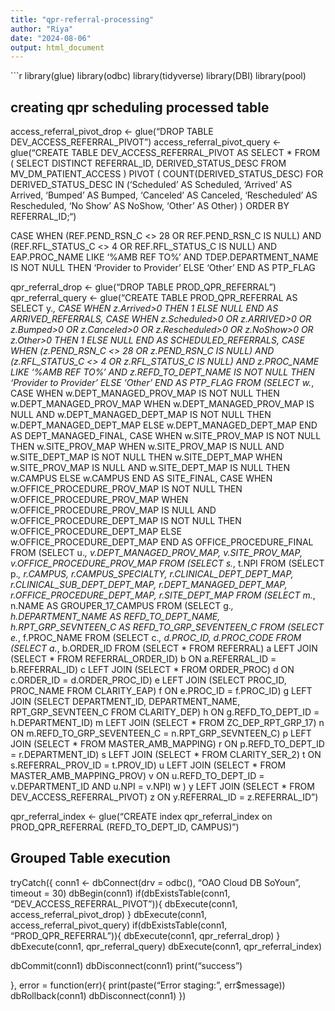 ```yaml
---
title: "qpr-referral-processing"
author: "Riya"
date: "2024-08-06"
output: html_document
---
```


```r

library(glue)
library(odbc)
library(tidyverse)
library(DBI)
library(pool)


## creating qpr scheduling processed table

access_referral_pivot_drop <- glue("DROP TABLE DEV_ACCESS_REFERRAL_PIVOT")
access_referral_pivot_query <- glue("CREATE TABLE DEV_ACCESS_REFERRAL_PIVOT AS
                                    SELECT *
                                    FROM ( 
                                    SELECT DISTINCT REFERRAL_ID, DERIVED_STATUS_DESC
                                    FROM MV_DM_PATIENT_ACCESS
                                    )
                                    PIVOT (
                                    COUNT(DERIVED_STATUS_DESC)
                                    FOR DERIVED_STATUS_DESC IN ('Scheduled' AS Scheduled, 'Arrived' AS Arrived, 'Bumped' AS Bumped, 'Canceled' AS Canceled,
                                    'Rescheduled' AS Rescheduled, 'No Show' AS NoShow, 'Other' AS Other)
                                    )
                                    ORDER BY REFERRAL_ID;")


CASE WHEN (REF.PEND_RSN_C <> 28 OR REF.PEND_RSN_C IS NULL) AND (REF.RFL_STATUS_C <> 4 OR REF.RFL_STATUS_C IS NULL) 
AND EAP.PROC_NAME LIKE '%AMB REF TO%' AND TDEP.DEPARTMENT_NAME IS NOT NULL 
            THEN 'Provider to Provider' ELSE 'Other' END AS PTP_FLAG


qpr_referral_drop <- glue("DROP TABLE PROD_QPR_REFERRAL")
qpr_referral_query <- glue("CREATE TABLE PROD_QPR_REFERRAL AS
                             SELECT y.*, 
                             CASE WHEN z.Arrived>0 THEN 1 ELSE NULL END AS ARRIVED_REFERRALS,
                             CASE WHEN z.Scheduled>0 OR z.ARRIVED>0 OR z.Bumped>0 OR z.Canceled>0 OR z.Rescheduled>0 OR z.NoShow>0 OR z.Other>0 THEN 1 ELSE NULL
                             END AS SCHEDULED_REFERRALS,
                             CASE WHEN (z.PEND_RSN_C <> 28 OR z.PEND_RSN_C IS NULL) AND (z.RFL_STATUS_C <> 4 OR z.RFL_STATUS_C IS NULL) 
                             AND z.PROC_NAME LIKE '%AMB REF TO%' AND z.REFD_TO_DEPT_NAME IS NOT NULL THEN 'Provider to Provider' ELSE 'Other'
                             END AS PTP_FLAG
                             FROM
                             (SELECT w.*,
                             CASE WHEN w.DEPT_MANAGED_PROV_MAP IS NOT NULL THEN w.DEPT_MANAGED_PROV_MAP
                                  WHEN w.DEPT_MANAGED_PROV_MAP IS NULL AND w.DEPT_MANAGED_DEPT_MAP IS NOT NULL THEN w.DEPT_MANAGED_DEPT_MAP
                                  ELSE w.DEPT_MANAGED_DEPT_MAP 
                             END AS DEPT_MANAGED_FINAL,
                             CASE WHEN w.SITE_PROV_MAP IS NOT NULL THEN w.SITE_PROV_MAP
                                  WHEN w.SITE_PROV_MAP IS NULL AND w.SITE_DEPT_MAP IS NOT NULL THEN w.SITE_DEPT_MAP
                                  WHEN w.SITE_PROV_MAP IS NULL AND w.SITE_DEPT_MAP IS NULL THEN w.CAMPUS
                                  ELSE w.CAMPUS
                             END AS SITE_FINAL,
                             CASE WHEN w.OFFICE_PROCEDURE_PROV_MAP IS NOT NULL THEN w.OFFICE_PROCEDURE_PROV_MAP
                                  WHEN w.OFFICE_PROCEDURE_PROV_MAP IS NULL AND w.OFFICE_PROCEDURE_DEPT_MAP IS NOT NULL THEN w.OFFICE_PROCEDURE_DEPT_MAP
                             ELSE w.OFFICE_PROCEDURE_DEPT_MAP
                             END AS OFFICE_PROCEDURE_FINAL
                             FROM
                             (SELECT u.*, v.DEPT_MANAGED_PROV_MAP, v.SITE_PROV_MAP, v.OFFICE_PROCEDURE_PROV_MAP
                             FROM
                             (SELECT s.*, t.NPI
                             FROM
                             (SELECT p.*, r.CAMPUS, r.CAMPUS_SPECIALTY, r.CLINICAL_DEPT_DEPT_MAP,
                             r.CLINICAL_SUB_DEPT_DEPT_MAP, r.DEPT_MANAGED_DEPT_MAP, r.OFFICE_PROCEDURE_DEPT_MAP,
                             r.SITE_DEPT_MAP
                             FROM
                             (SELECT m.*, n.NAME AS GROUPER_17_CAMPUS
                             FROM
                             (SELECT g.*, h.DEPARTMENT_NAME AS REFD_TO_DEPT_NAME, h.RPT_GRP_SEVNTEEN_C AS REFD_TO_GRP_SEVENTEEN_C
                             FROM
                             (SELECT e.*, f.PROC_NAME
                             FROM
                             (SELECT c.*, d.PROC_ID, d.PROC_CODE
                             FROM
                             (SELECT a.*, b.ORDER_ID
                             FROM
                             (SELECT * FROM REFERRAL) a
                             LEFT JOIN (SELECT * FROM REFERRAL_ORDER_ID) b
                             ON a.REFERRAL_ID = b.REFERRAL_ID) c
                             LEFT JOIN
                             (SELECT * FROM ORDER_PROC) d
                             ON c.ORDER_ID = d.ORDER_PROC_ID) e
                             LEFT JOIN
                             (SELECT PROC_ID, PROC_NAME FROM CLARITY_EAP) f
                             ON e.PROC_ID = f.PROC_ID) g
                             LEFT JOIN 
                             (SELECT DEPARTMENT_ID, DEPARTMENT_NAME, RPT_GRP_SEVNTEEN_C FROM CLARITY_DEP) h
                             ON g.REFD_TO_DEPT_ID = h.DEPARTMENT_ID) m
                             LEFT JOIN
                             (SELECT * FROM ZC_DEP_RPT_GRP_17) n
                             ON m.REFD_TO_GRP_SEVENTEEN_C = n.RPT_GRP_SEVNTEEN_C) p
                             LEFT JOIN
                             (SELECT * FROM MASTER_AMB_MAPPING) r
                             ON p.REFD_TO_DEPT_ID = r.DEPARTMENT_ID) s
                             LEFT JOIN
                             (SELECT * FROM CLARITY_SER_2) t
                             ON s.REFERRAL_PROV_ID = t.PROV_ID) u
                             LEFT JOIN
                             (SELECT * FROM MASTER_AMB_MAPPING_PROV) v
                             ON u.REFD_TO_DEPT_ID = v.DEPARTMENT_ID AND u.NPI = v.NPI) w ) y
                             LEFT JOIN
                             (SELECT * FROM DEV_ACCESS_REFERRAL_PIVOT) z
                             ON y.REFERRAL_ID = z.REFERRAL_ID
                             ")
                             

qpr_referral_index <- glue("CREATE index qpr_referral_index on PROD_QPR_REFERRAL (REFD_TO_DEPT_ID, CAMPUS)")

## Grouped Table execution
tryCatch({
  conn1 <- dbConnect(drv = odbc(), "OAO Cloud DB SoYoun", timeout = 30)
  dbBegin(conn1)
  if(dbExistsTable(conn1, "DEV_ACCESS_REFERRAL_PIVOT")){
  dbExecute(conn1, access_referral_pivot_drop) 
  }
  dbExecute(conn1, access_referral_pivot_query) 
  if(dbExistsTable(conn1, "PROD_QPR_REFERRAL")){
  dbExecute(conn1, qpr_referral_drop) 
  }
  dbExecute(conn1, qpr_referral_query) 
  dbExecute(conn1, qpr_referral_index)
  
  dbCommit(conn1)
  dbDisconnect(conn1)
  print("success")
  
},
error = function(err){
  print(paste("Error staging:", err$message))
  dbRollback(conn1)
  dbDisconnect(conn1)
})